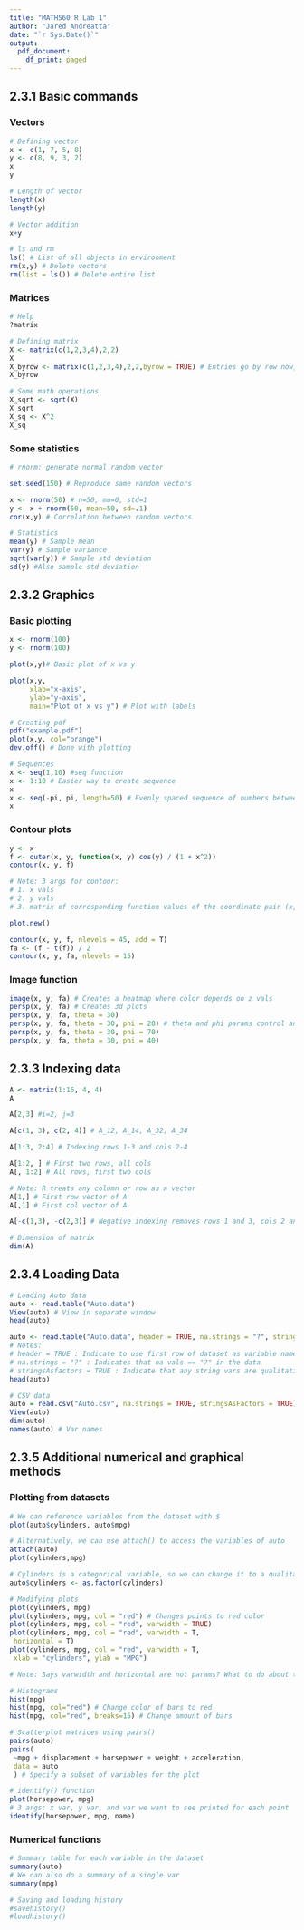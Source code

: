 ---
title: "MATH560 R Lab 1"
author: "Jared Andreatta"
date: "`r Sys.Date()`"
output:
  pdf_document:
    df_print: paged
---

## 2.3.1 Basic commands

### Vectors

```{r}
# Defining vector
x <- c(1, 7, 5, 8)
y <- c(8, 9, 3, 2)
x
y

# Length of vector
length(x)
length(y)

# Vector addition
x+y

# ls and rm
ls() # List of all objects in environment
rm(x,y) # Delete vectors
rm(list = ls()) # Delete entire list
```

### Matrices

```{r}
# Help 
?matrix

# Defining matrix
X <- matrix(c(1,2,3,4),2,2)
X
X_byrow <- matrix(c(1,2,3,4),2,2,byrow = TRUE) # Entries go by row now, not columns
X_byrow

# Some math operations
X_sqrt <- sqrt(X)
X_sqrt
X_sq <- X^2
X_sq 

```
### Some statistics

```{r}
# rnorm: generate normal random vector

set.seed(150) # Reproduce same random vectors

x <- rnorm(50) # n=50, mu=0, std=1
y <- x + rnorm(50, mean=50, sd=.1)
cor(x,y) # Correlation between random vectors

# Statistics
mean(y) # Sample mean
var(y) # Sample variance
sqrt(var(y)) # Sample std deviation
sd(y) #Also sample std deviation

```
## 2.3.2 Graphics

### Basic plotting

```{r}
x <- rnorm(100)
y <- rnorm(100)

plot(x,y)# Basic plot of x vs y

plot(x,y,
     xlab="x-axis",
     ylab="y-axis",
     main="Plot of x vs y") # Plot with labels

# Creating pdf
pdf("example.pdf")
plot(x,y, col="orange")
dev.off() # Done with plotting

# Sequences
x <- seq(1,10) #seq function
x <- 1:10 # Easier way to create sequence
x
x <- seq(-pi, pi, length=50) # Evenly spaced sequence of numbers between (-pi,pi)
x
```
### Contour plots

```{r}
y <- x
f <- outer(x, y, function(x, y) cos(y) / (1 + x^2))
contour(x, y, f)

# Note: 3 args for contour:
# 1. x vals
# 2. y vals
# 3. matrix of corresponding function values of the coordinate pair (x,y)

plot.new()

contour(x, y, f, nlevels = 45, add = T)
fa <- (f - t(f)) / 2
contour(x, y, fa, nlevels = 15)
```


### Image function

```{r}
image(x, y, fa) # Creates a heatmap where color depends on z vals
persp(x, y, fa) # Creates 3d plots
persp(x, y, fa, theta = 30)
persp(x, y, fa, theta = 30, phi = 20) # theta and phi params control angle at which we view the 3d plots
persp(x, y, fa, theta = 30, phi = 70)
persp(x, y, fa, theta = 30, phi = 40)
```

## 2.3.3 Indexing data

```{r}
A <- matrix(1:16, 4, 4)
A

A[2,3] #i=2, j=3

A[c(1, 3), c(2, 4)] # A_12, A_14, A_32, A_34

A[1:3, 2:4] # Indexing rows 1-3 and cols 2-4

A[1:2, ] # First two rows, all cols
A[, 1:2] # All rows, first two cols

# Note: R treats any column or row as a vector
A[1,] # First row vector of A
A[,1] # First col vector of A

A[-c(1,3), -c(2,3)] # Negative indexing removes rows 1 and 3, cols 2 and 3

# Dimension of matrix
dim(A)

```

## 2.3.4 Loading Data

```{r}
# Loading Auto data
auto <- read.table("Auto.data")
View(auto) # View in separate window
head(auto)

auto <- read.table("Auto.data", header = TRUE, na.strings = "?", stringsAsFactors = TRUE)
# Notes:
# header = TRUE : Indicate to use first row of dataset as variable names
# na.strings = "?" : Indicates that na vals == "?" in the data
# stringsAsfactors = TRUE : Indicate that any string vars are qualitative
head(auto)

# CSV data
auto = read.csv("Auto.csv", na.strings = TRUE, stringsAsFactors = TRUE)
View(auto)
dim(auto)
names(auto) # Var names
```

## 2.3.5 Additional numerical and graphical methods

### Plotting from datasets

```{r}
# We can reference variables from the dataset with $
plot(auto$cylinders, auto$mpg)

# Alternatively, we can use attach() to access the variables of auto
attach(auto)
plot(cylinders,mpg)

# Cylinders is a categorical variable, so we can change it to a qualitative variable
auto$cylinders <- as.factor(cylinders)

# Modifying plots
plot(cylinders, mpg)
plot(cylinders, mpg, col = "red") # Changes points to red color
plot(cylinders, mpg, col = "red", varwidth = TRUE) 
plot(cylinders, mpg, col = "red", varwidth = T,
 horizontal = T)
plot(cylinders, mpg, col = "red", varwidth = T,
 xlab = "cylinders", ylab = "MPG")

# Note: Says varwidth and horizontal are not params? What to do about this?

# Histograms
hist(mpg)
hist(mpg, col="red") # Change color of bars to red
hist(mpg, col="red", breaks=15) # Change amount of bars

# Scatterplot matrices using pairs()
pairs(auto)
pairs(
 ~mpg + displacement + horsepower + weight + acceleration,
 data = auto
 ) # Specify a subset of variables for the plot

# identify() function
plot(horsepower, mpg)
# 3 args: x var, y var, and var we want to see printed for each point
identify(horsepower, mpg, name)
```

### Numerical functions

```{r}
# Summary table for each variable in the dataset
summary(auto)
# We can also do a summary of a single var
summary(mpg)

# Saving and loading history 
#savehistory()
#loadhistory()
```














